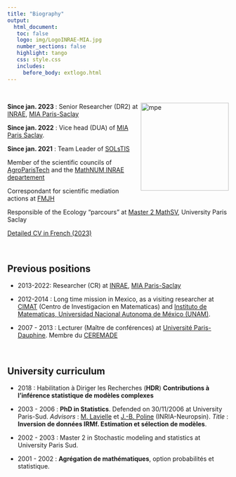 ```yaml
---
title: "Biography"
output: 
  html_document:
   toc: false
   logo: img/LogoINRAE-MIA.jpg
   number_sections: false
   highlight: tango
   css: style.css
   includes:
     before_body: extlogo.html
---
```

<br>



<img src="img/Sophie-Donnet_inra_HDR_large.jpg" alt="mpe" width = "200px" align="right"> </img>

**Since jan. 2023 ** :  Senior Researcher (DR2) at [INRAE](www.inrae.fr),  [MIA Paris-Saclay](https://www6.inrae.fr/mia-paris)

**Since jan. 2022** :  Vice head (DUA) of [MIA Paris Saclay](https://www6.inrae.fr/mia-paris). 

**Since jan. 2021** : Team Leader of [SOLsTIS](https://www6.inrae.fr/mia-paris/Equipes/SOLsTIS)

Member of the scientific councils of [AgroParisTech](http://www2.agroparistech.fr/Structure-Fonctionnement-5.html) and the [MathNUM  INRAE departement](https://www.inrae.fr/en/divisions/mathnum)

Correspondant for scientific mediation actions at [FMJH](https://www.fondation-hadamard.fr/en)

Responsible of the Ecology "parcours"  at [Master 2 MathSV](https://sites.google.com/view/m2-msv/programme/semestre-2?authuser=0),  University Paris Saclay

[Detailed CV in French (2023)   <i class="far fa-file"></i>](CV_donnet_2023.pdf)



<br>


## Previous positions

- 2013-2022:  Researcher (CR) at [INRAE](www.inrae.fr),  [MIA Paris-Saclay](https://www6.inrae.fr/mia-paris)

- 2012-2014 : Long time mission in Mexico, as a visiting researcher at [CIMAT](https://www.cimat.mx) (Centro de Investigacion en Matematicas) and [Instituto de Matematicas, Universidad Nacional Autonoma de México (UNAM)](https://www.matem.unam.mx/).  

- 2007 - 2013 : Lecturer (Maître de conférences) at   [Université Paris-Dauphine](https://dauphine.psl.eu). Membre du [CEREMADE](https://www.ceremade.dauphine.fr)


<br>

## University curriculum 

  
- 2018 : Habilitation à Diriger les Recherches (**HDR**)  **Contributions à l’inférence statistique de modèles complexes** [<i class="fa fa-download"></i>](publi/HDR_Donnet.pdf) 




- 2003 - 2006 : **PhD in Statistics**. Defended on  30/11/2006 at University Paris-Sud. *Advisors* : [M. Lavielle](http://www.cmap.polytechnique.fr/~lavielle/)  et [J.-B. Poline](https://www.mcgill.ca/neuro/jean-baptiste-poline-phd) (INRIA-Neuropsin). *Title* : **Inversion de données IRMf. Estimation et sélection de modèles**. 

 - 2002 - 2003 : Master 2 in Stochastic modeling and statistics at  University Paris Sud.
 
 - 2001 - 2002 : **Agrégation de mathématiques**, option probabilités et statistique. 



 